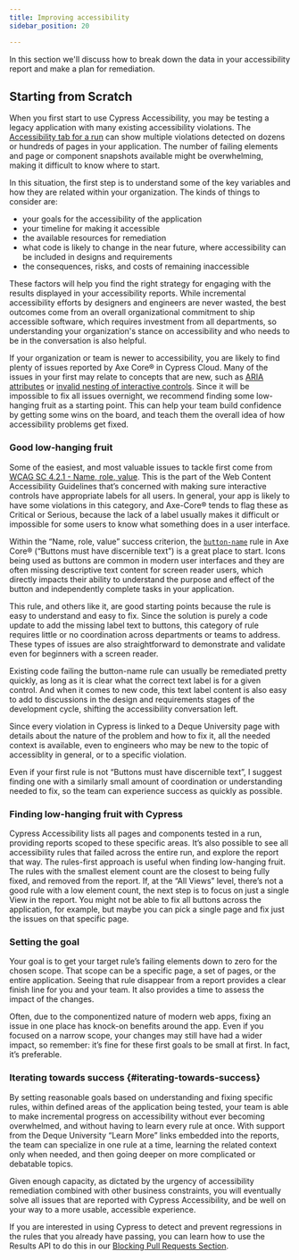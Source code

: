```yaml
---
title: Improving accessibility
sidebar_position: 20

---
```


In this section we'll discuss how to break down the data in your accessibility report and make a plan for remediation.

<DocsImage
  src="/img/accessibility/guides/a11y-standards.png"
  alt="A list of accessibility rules where some are passing and failing. Two major sections are identified - the passing rules as 'Your current standard', and the failing rules as 'Your issues to address'. Within the failing rules list, 2 rules are called out as 'Your next tasks' because they have the smallest count of elements failing the rule."
  noBorder={true}
/>

## Starting from Scratch

When you first start to use Cypress Accessibility, you may be testing a legacy application with many existing accessibility violations. The [Accessibility tab for a run](/accessibility/core-concepts/run-level-reports) can show multiple violations detected on dozens or hundreds of pages in your application. The number of failing elements and page or component snapshots available might be overwhelming, making it difficult to know where to start.

In this situation, the first step is to understand some of the key variables and how they are related within your organization. The kinds of things to consider are:

* your goals for the accessibility of the application   
* your timeline for making it accessible   
* the available resources for remediation   
* what code is likely to change in the near future, where accessibility can be included in designs and requirements
* the consequences, risks, and costs of remaining inaccessible

These factors will help you find the right strategy for engaging with the results displayed in your accessibility reports. While incremental accessibility efforts by designers and engineers are never wasted, the best outcomes come from an overall organizational commitment to ship accessible software, which requires investment from all departments, so understanding your organization's stance on accessibility and who needs to be in the conversation is also helpful.

If your organization or team is newer to accessibility, you are likely to find plenty of issues reported by Axe Core® in Cypress Cloud. Many of the issues in your first may relate to concepts that are new, such as [ARIA attributes](https://developer.mozilla.org/en-US/docs/Web/Accessibility/ARIA) or [invalid nesting of interactive controls](https://dequeuniversity.com/rules/axe/4.2/nested-interactive). Since it will be impossible to fix all issues overnight, we recommend finding some low-hanging fruit as a starting point. This can help your team build confidence by getting some wins on the board, and teach them the overall idea of how accessibility problems get fixed.

### Good low-hanging fruit

Some of the easiest, and most valuable issues to tackle first come from [WCAG SC 4.2.1 \- Name, role, value](https://www.w3.org/WAI/WCAG21/Understanding/name-role-value.html). This is the part of the Web Content Accessibility Guidelines that’s concerned with making sure interactive controls have appropriate labels for all users. In general, your app is likely to have some violations in this category, and Axe-Core® tends to flag these as Critical or Serious, because the lack of a label usually makes it difficult or impossible for some users to know what something does in a user interface.

Within the “Name, role, value” success criterion, the [`button-name`](https://dequeuniversity.com/rules/axe/4.7/button-name) rule in Axe Core® (“Buttons must have discernible text”) is a great place to start. Icons being used as buttons are common in modern user interfaces and they are often missing descriptive text content for screen reader users, which directly impacts their ability to understand the purpose and effect of the button and independently complete tasks in your application.

This rule, and others like it, are good starting points because the rule is easy to understand and easy to fix. Since the solution is purely a code update to add the missing label text to buttons, this category of rule requires little or no coordination across departments or teams to address. These types of issues are also straightforward to demonstrate and validate even for beginners with a screen reader.

Existing code failing the button-name rule can usually be remediated pretty quickly, as long as it is clear what the correct text label is for a given control. And when it comes to new code, this text label content is also easy to add to discussions in the design and requirements stages of the development cycle, shifting the accessibility conversation left.

Since every violation in Cypress is linked to a Deque University page with details about the nature of the problem and how to fix it, all the needed context is available, even to engineers who may be new to the topic of accessiblity in general, or to a specific violation.

Even if your first rule is not “Buttons must have discernible text”, I suggest finding one with a similarly small amount of coordination or understanding needed to fix, so the team can experience success as quickly as possible.

### Finding low-hanging fruit with Cypress

Cypress Accessibility lists all pages and components tested in a run, providing reports scoped to these specific areas. It’s also possible to see all accessibility rules that failed across the entire run, and explore the report that way. The rules-first approach is useful when finding low-hanging fruit. The rules with the smallest element count are the closest to being fully fixed, and removed from the report. If, at the “All Views” level, there’s not a good rule with a low element count, the next step is to focus on just a single View in the report. You might not be able to fix all buttons across the application, for example, but maybe you can pick a single page and fix just the issues on that specific page.

### Setting the goal

Your goal is to get your target rule’s failing elements down to zero for the chosen scope. That scope can be a specific page, a set of pages, or the entire application. Seeing that rule disappear from a report provides a clear finish line for you and your team. It also provides a time to assess the impact of the changes. 

Often, due to the componentized nature of modern web apps, fixing an issue in one place has knock-on benefits around the app. Even if you focused on a narrow scope, your changes may still have had a wider impact, so remember: it’s fine for these first goals to be small at first. In fact, it’s preferable.

### Iterating towards success {#iterating-towards-success}

By setting reasonable goals based on understanding and fixing specific rules, within defined areas of the application being tested, your team is able to make incremental progress on accessibility without ever becoming overwhelmed, and without having to learn every rule at once. With support from the Deque University “Learn More” links embedded into the reports, the team can specialize in one rule at a time, learning the related context only when needed, and then going deeper on more complicated or debatable topics.

Given enough capacity, as dictated by the urgency of accessibility remediation combined with other business constraints, you will eventually solve all issues that are reported with Cypress Accessibility, and be well on your way to a more usable, accessible experience.

If you are interested in using Cypress to detect and prevent regressions in the rules that you already have passing, you can learn how to use the Results API to do this in our [Blocking Pull Requests Section](/accessibility/guides/blocking-pull-requests).